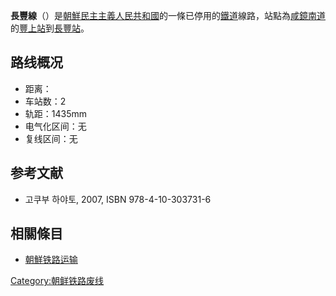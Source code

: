 '''長豐線'''（{{kor|名=北|諺=장풍선|漢=長豊線|羅=Changp'ung sŏn|f=y}}）是[[朝鮮民主主義人民共和國|朝鮮民主主義人民共和國]]的一條已停用的[[鐵道|鐵道]]線路，站點為[[咸鏡南道|咸鏡南道]]的[[豐上站|豐上站]]到[[長豐站_(咸鏡南道)|長豐站]]。

==路线概况==
*距离：
*车站数：2
*轨距：1435mm
*电气化区间：无
*复线区间：无

==参考文献==
* 고쿠부 하야토{{lang|ja|(国分隼人), 《将軍様の鉄道 北朝鮮鉄道事情》, 新潮社}}, 2007, ISBN 978-4-10-303731-6

==相關條目==
* [[朝鮮铁路运输|朝鮮铁路运输]]

{{朝鮮鐵路線}}
{{長豐線}}

[[Category:朝鲜铁路废线|Category:朝鲜铁路废线]]